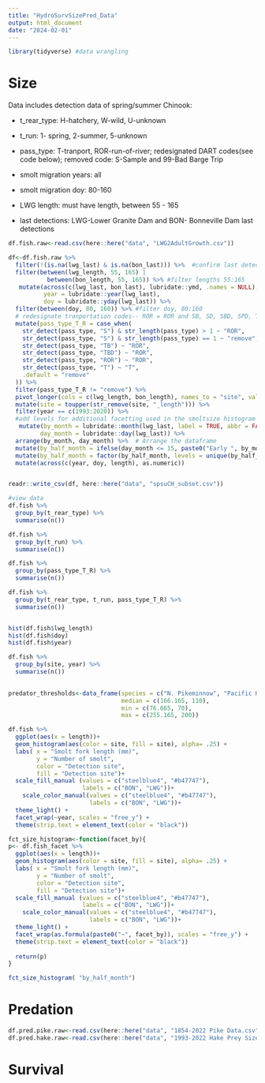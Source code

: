 ```yaml
---
title: "HydroSurvSizePred_Data"
output: html_document
date: "2024-02-01"
---
```


```r
library(tidyverse) #data wrangling
```

# Size
Data includes detection data of spring/summer Chinook: 

- t_rear_type: H-hatchery, W-wild, U-unknown

- t_run:  1- spring, 2-summer, 5-unknown

- pass_type: T-tranport, ROR-run-of-river; redesignated DART codes(see code below); removed code: S-Sample and 99-Bad Barge Trip

- smolt migration years: all

- smolt migration doy: 80-160

- LWG length: must have length, between 55 - 165

- last detections: LWG-Lower Granite Dam and BON- Bonneville Dam last detections


```r
df.fish.raw<-read.csv(here::here("data", "LWG2AdultGrowth.csv"))

df<-df.fish.raw %>% 
  filter(!(is.na(lwg_last) & is.na(bon_last))) %>%  #confirm last detection at LWG or BON
  filter(between(lwg_length, 55, 165) |
           between(bon_length, 55, 165)) %>% #filter lengths 55:165
   mutate(across(c(lwg_last, bon_last), lubridate::ymd, .names = NULL),
          year = lubridate::year(lwg_last),
          doy = lubridate::yday(lwg_last)) %>% 
  filter(between(doy, 80, 160)) %>% #filter doy, 80:160
  # redesignate tranportation codes-- ROR = ROR and SB, SD, SBD, SPD, TB, TBD switched to ROR, 99 and S removed, only T = T
  mutate(pass_type_T_R = case_when(
    str_detect(pass_type, "S") & str_length(pass_type) > 1 ~ "ROR",
    str_detect(pass_type, "S") & str_length(pass_type) == 1 ~ "remove",
    str_detect(pass_type, "TB") ~ "ROR",
    str_detect(pass_type, "TBD") ~ "ROR",
    str_detect(pass_type, "ROR") ~ "ROR",
    str_detect(pass_type, "T") ~ "T",
    .default = "remove"
  )) %>%
  filter(pass_type_T_R != "remove") %>% 
  pivot_longer(cols = c(lwg_length, bon_length), names_to = "site", values_to = "length", values_drop_na = TRUE) %>% 
  mutate(site = toupper(str_remove(site, "_length"))) %>% 
  filter(year == c(1993:2020)) %>% 
  #add levels for additional facetting used in the smoltsize histogram subpage1
   mutate(by_month = lubridate::month(lwg_last, label = TRUE, abbr = FALSE),
         day_month = lubridate::day(lwg_last)) %>% 
  arrange(by_month, day_month) %>%  # Arrange the dataframe
  mutate(by_half_month = ifelse(day_month <= 15, paste0("Early ", by_month), paste0("Late ", by_month))) %>%
  mutate(by_half_month = factor(by_half_month, levels = unique(by_half_month))) %>% 
  mutate(across(c(year, doy, length), as.numeric))


readr::write_csv(df, here::here("data", "spsuCH_subset.csv"))

```


```r
#view data
df.fish %>% 
  group_by(t_rear_type) %>% 
  summarise(n())

df.fish %>% 
  group_by(t_run) %>% 
  summarise(n())

df.fish %>% 
  group_by(pass_type_T_R) %>% 
  summarise(n())

df.fish %>% 
  group_by(t_rear_type, t_run, pass_type_T_R) %>% 
  summarise(n())


hist(df.fish$lwg_length)
hist(df.fish$doy)
hist(df.fish$year)

df.fish %>% 
  group_by(site, year) %>% 
  summarise(n())
  
```
```r
predator_thresholds<-data_frame(species = c("N. Pikeminnow", "Pacific Hake"),
                                median = c(166.165, 110),
                                min = c(76.665, 70),
                                max = c(255.165, 200))
```

```r


df.fish %>% 
  ggplot(aes(x = length))+
  geom_histogram(aes(color = site, fill = site), alpha= .25) + 
  labs( x = "Smolt fork length (mm)", 
        y = "Number of smolt", 
        color = "Detection site",
        fill = "Detection site")+
  scale_fill_manual (values = c("steelblue4", "#b47747"), 
                     labels = c("BON", "LWG"))+
    scale_color_manual(values = c("steelblue4", "#b47747"),
                       labels = c("BON", "LWG"))+
  theme_light() +
  facet_wrap(~year, scales = "free_y") + 
  theme(strip.text = element_text(color = "black"))

```

```r
fct_size_histogram<-function(facet_by){
p<- df.fish_facet %>% 
  ggplot(aes(x = length))+
  geom_histogram(aes(color = site, fill = site), alpha= .25) + 
  labs( x = "Smolt fork length (mm)", 
        y = "Number of smolt", 
        color = "Detection site",
        fill = "Detection site")+
  scale_fill_manual (values = c("steelblue4", "#b47747"), 
                     labels = c("BON", "LWG"))+
    scale_color_manual(values = c("steelblue4", "#b47747"),
                       labels = c("BON", "LWG"))+
  theme_light() +
  facet_wrap(as.formula(paste0("~", facet_by)), scales = "free_y") + 
  theme(strip.text = element_text(color = "black"))
  
  return(p)
}

fct_size_histogram( "by_half_month")

```


# Predation
```r

df.pred.pike.raw<-read.csv(here::here("data", "1854-2022 Pike Data.csv"))
df.pred.hake.raw<-read.csv(here::here("data", "1993-2022 Hake Prey Size Summary.csv"))

```

# Survival
